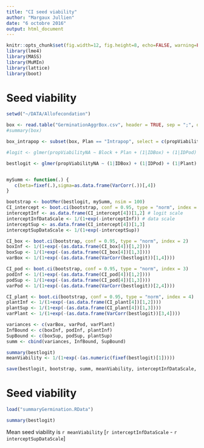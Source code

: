 ```yaml
---
title: "CI seed viability"
author: "Margaux Jullien"
date: "6 octobre 2016"
output: html_document
---
```


```r
knitr::opts_chunk$set(fig.width=12, fig.height=8, echo=FALSE, warning=FALSE, message=FALSE)
library(lme4)
library(MASS)
library(MuMIn)
library(lattice)
library(boot)
```

# Seed viability  
```r
setwd("~/DATA/Allofecondation")

box <- read.table("GerminationAggrBox.csv", header = TRUE, sep = ";", dec = ".")
#summary(box)

box_intrapop <- subset(box, Plan == "Intrapop", select = c(propViabilityNA, Block, Zone, UniqueGeno, UniqueQuadrat, Plate, IDPod, Plant, IDBox, NbSeedminusNA, Dormancy))

#logit <- glmer(propViabilityNA ~ Block + Plan + (1|IDBox) + (1|IDPod) + (1|Plant) + (1|UniqueQuadrat) + (0 + Plan|UniqueGeno) + (1|Plate) + (1|Block:Plate), data = box, family = "binomial"(link = 'logit'), weights = NbSeedminusNA, na.action = na.omit)

bestlogit <- glmer(propViabilityNA ~ (1|IDBox) + (1|IDPod) + (1|Plant) + (1|Block:Plate), data = box, family = "binomial"(link = 'logit'), weights = NbSeedminusNA, na.action = na.omit)


mySumm <- function(.) {
   c(beta=fixef(.),sigma=as.data.frame(VarCorr(.))[,4])
}

bootstrap <- bootMer(bestlogit, mySumm, nsim = 100)
CI_intercept <- boot.ci(bootstrap, conf = 0.95, type = "norm", index = 1)
interceptInf <- as.data.frame(CI_intercept[4])[1,2] # logit scale
interceptInfDataScale <- 1/(1+exp(-interceptInf)) # data scale
interceptSup <- as.data.frame(CI_intercept[4])[1,3]
interceptSupDataScale <- 1/(1+exp(-interceptSup))

CI_box <- boot.ci(bootstrap, conf = 0.95, type = "norm", index = 2)
boxInf <- 1/(1+exp(-(as.data.frame(CI_box[4])[1,2])))
boxSup <- 1/(1+exp(-(as.data.frame(CI_box[4])[1,3])))
varBox <- 1/(1+exp(-(as.data.frame(VarCorr(bestlogit))[1,4])))

CI_pod <- boot.ci(bootstrap, conf = 0.95, type = "norm", index = 3)
podInf <- 1/(1+exp(-(as.data.frame(CI_pod[4])[1,2])))
podSup <- 1/(1+exp(-(as.data.frame(CI_pod[4])[1,3])))
varPod <- 1/(1+exp(-(as.data.frame(VarCorr(bestlogit))[2,4])))

CI_plant <- boot.ci(bootstrap, conf = 0.95, type = "norm", index = 4)
plantInf <- 1/(1+exp(-(as.data.frame(CI_plant[4])[1,2])))
plantSup <- 1/(1+exp(-(as.data.frame(CI_plant[4])[1,3])))
varPlant <- 1/(1+exp(-(as.data.frame(VarCorr(bestlogit))[3,4])))

variances <- c(varBox, varPod, varPlant)
InfBound <- c(boxInf, podInf, plantInf)
SupBound <- c(boxSup, podSup, plantSup)
summ <- cbind(variances, InfBound, SupBound)

summary(bestlogit)
meanViability <- 1/(1+exp(-(as.numeric(fixef(bestlogit)[1]))))

save(bestlogit, bootstrap, summ, meanViability, interceptInfDataScale, interceptSupDataScale, file = "summaryGermination.RData")

```

# Seed viability  
```r
load("summaryGermination.RData")

summary(bestlogit)
```

Mean seed viability is `r meanViability` [`r interceptInfDataScale` - `r interceptSupDataScale`] 
